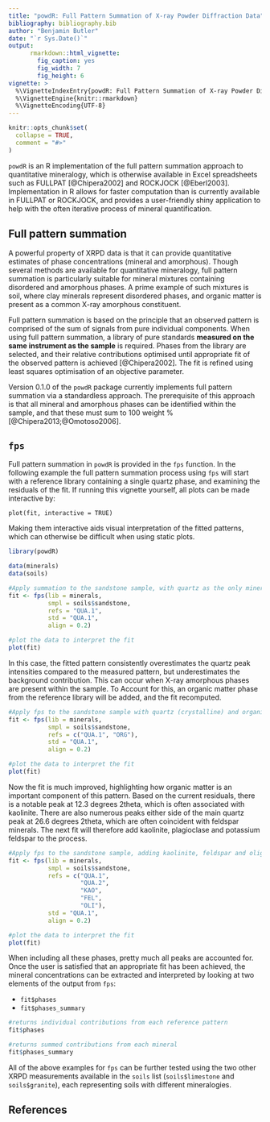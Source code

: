 ```yaml
---
title: "powdR: Full Pattern Summation of X-ray Powder Diffraction Data"
bibliography: bibliography.bib
author: "Benjamin Butler"
date: "`r Sys.Date()`"
output:
      rmarkdown::html_vignette:
        fig_caption: yes
        fig_width: 7
        fig_height: 6
vignette: >
  %\VignetteIndexEntry{powdR: Full Pattern Summation of X-ray Powder Diffraction Data}
  %\VignetteEngine{knitr::rmarkdown}
  %\VignetteEncoding{UTF-8}
---
```


```r
knitr::opts_chunk$set(
  collapse = TRUE,
  comment = "#>"
)
```

`powdR` is an R implementation of the full pattern summation approach to quantitative mineralogy, which is otherwise available in Excel spreadsheets such as FULLPAT [@Chipera2002] and ROCKJOCK [@Eberl2003]. Implementation in R allows for faster computation than is currently available in FULLPAT or ROCKJOCK, and provides a user-friendly shiny application to help with the often iterative process of mineral quantification.


## Full pattern summation
A powerful property of XRPD data is that it can provide quantitative estimates of phase concentrations (mineral and amorphous). Though several methods are available for quantitative mineralogy, full pattern summation is particularly suitable for mineral mixtures containing disordered and amorphous phases. A prime example of such mixtures is soil, where clay minerals represent disordered phases, and organic matter is present as a common X-ray amorphous constituent.

Full pattern summation is based on the principle that an observed pattern is comprised of the sum of signals from pure individual components. When using  full pattern summation, a library of pure standards **measured on the same instrument as the sample** is required. Phases from the library are selected, and their relative contributions optimised until appropriate fit of the observed pattern is achieved [@Chipera2002]. The fit is refined using least squares optimisation of an objective parameter.

Version 0.1.0 of the `powdR` package currently implements full pattern summation via a standardless approach. The prerequisite of this approach is that all mineral and amorphous phases can be identified within the sample, and that these must sum to 100 weight % [@Chipera2013;@Omotoso2006].

## `fps`
Full pattern summation in `powdR` is provided in the `fps` function. In the following example the full pattern summation process using `fps` will start with a reference library containing a single quartz phase, and examining the residuals of the fit. If running this vignette yourself, all plots can be made interactive by:

`plot(fit, interactive = TRUE)`

Making them interactive aids visual interpretation of the fitted patterns, which can otherwise be difficult when using static plots.

```r
library(powdR)

data(minerals)
data(soils)

#Apply summation to the sandstone sample, with quartz as the only mineral
fit <- fps(lib = minerals,
           smpl = soils$sandstone,
           refs = "QUA.1",
           std = "QUA.1",
           align = 0.2)

#plot the data to interpret the fit
plot(fit)
```

In this case, the fitted pattern consistently overestimates the quartz peak intensities compared to the measured pattern, but underestimates the background contribution. This can occur when X-ray amorphous phases are present within the sample. To Account for this, an organic matter phase from the reference library will be added, and the fit recomputed.

```r
#Apply fps to the sandstone sample with quartz (crystalline) and organic matter (amorphous)
fit <- fps(lib = minerals,
           smpl = soils$sandstone,
           refs = c("QUA.1", "ORG"),
           std = "QUA.1",
           align = 0.2)

#plot the data to interpret the fit
plot(fit)
```

Now the fit is much improved, highlighting how organic matter is an important component of this pattern. Based on the current residuals, there is a notable peak at 12.3 degrees 2theta, which is often associated with kaolinite. There are also numerous peaks either side of the main quartz peak at 26.6 degrees 2theta, which are often coincident with feldspar minerals. The next fit will therefore add kaolinite, plagioclase and potassium feldspar to the process.

```r
#Apply fps to the sandstone sample, adding kaolinite, feldspar and oligoclase to the process
fit <- fps(lib = minerals,
           smpl = soils$sandstone,
           refs = c("QUA.1",
                    "QUA.2",
                    "KAO",
                    "FEL",
                    "OLI"),
           std = "QUA.1",
           align = 0.2)

#plot the data to interpret the fit
plot(fit)
```

When including all these phases, pretty much all peaks are accounted for. Once the user is satisfied that an appropriate fit has been achieved, the mineral concentrations can be extracted and interpreted by looking at two elements of the output from `fps`:

- `fit$phases`
- `fit$phases_summary`

```r
#returns individual contributions from each reference pattern
fit$phases

#returns summed contributions from each mineral
fit$phases_summary
```

All of the above examples for `fps` can be further tested using the two other XRPD measurements available in the `soils` list (`soils$limestone` and `soils$granite`), each representing soils with different mineralogies.

## References
